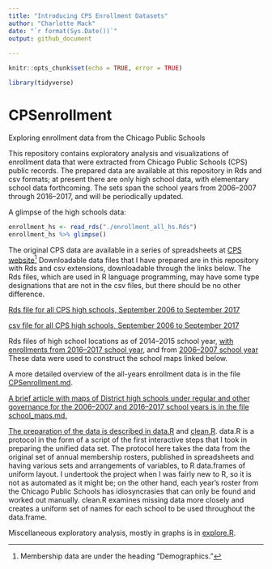 ```yaml
---
title: "Introducing CPS Enrollment Datasets"
author: "Charlotte Mack"
date: "`r format(Sys.Date())`"
output: github_document 
 
---
```


```r
knitr::opts_chunk$set(echo = TRUE, error = TRUE)
```
```r
library(tidyverse)
```

# CPSenrollment
Exploring enrollment data from the Chicago Public Schools

This repository contains exploratory analysis and visualizations of enrollment data that were extracted from Chicago Public Schools (CPS) public records. The prepared data are available at this repository in Rds and csv formats; at present there are only high school data, with elementary school data forthcoming. The sets span the school years from 2006--2007 through 2016--2017, and will be periodically updated.

A glimpse of the high schools data:
```r
enrollment_hs <- read_rds("./enrollment_all_hs.Rds")
enrollment_hs %>% glimpse()
```

The original CPS data are available in a series of spreadsheets at [CPS website ](http://www.cps.edu/SchoolData/Pages/SchoolData.aspx)^[Membership data are under the heading "Demographics."]
Downloadable data files that I have prepared are in this repository with Rds and csv extensions, downloadable through the links below. The Rds files, which are used in R language programming, may have some type designations that are not in the csv files, but there should be no other difference.

[Rds file for all CPS high schools, September 2006 to September 2017](https://github.com/cymack/CPSenrollment/blob/master/enrollment_all_hs.Rds)      

[csv file for all CPS high schools, September 2006 to September 2017](https://github.com/cymack/CPSenrollment/blob/master/enrollment_all_hs.csv)

Rds files of high school locations as of 2014--2015 school year, [with enrollments from 2016--2017 school year](https://github.com/cymack/CPSenrollment/blob/master/school_loc_merged.2016.Rds),  and from [2006--2007 school year](https://github.com/cymack/CPSenrollment/blob/master/school_loc_merged.206.Rds) These data were used to construct the school maps linked below.

A more detailed overview of the all-years enrollment data is in the file [CPSenrollment.md](https://github.com/cymack/CPSenrollment/blob/master/CPSenrollment.md).

[A brief article with maps of District high schools under regular and other governance for the 2006--2007 and 2016--2017 school years is in the file school_maps.md.](https://github.com/cymack/CPSenrollment/blob/master/school_maps.md)

[The preparation of the data is described in data.R](https://github.com/cymack/CPSenrollment/blob/master/data.R) and [clean.R](https://github.com/cymack/CPSenrollment/blob/master/clean.R). data.R is a protocol in the form of a script of the first interactive steps that I took in preparing the unified data set. The protocol here takes the data from the original set of annual membership rosters, published in spreadsheets and having various sets and arrangements of variables, to R data.frames of uniform layout. I undertook the project when I was fairly new to R, so it is not as automated as it might be; on the other hand, each year's roster from the Chicago Public Schools has idiosyncrasies that can only be found and worked out manually. clean.R examines missing data more closely and creates a uniform set of names for each school to be used throughout the data.frame.

Miscellaneous exploratory analysis, mostly in graphs is in [explore.R](https://github.com/cymack/CPSenrollment/blob/master/explore.R).